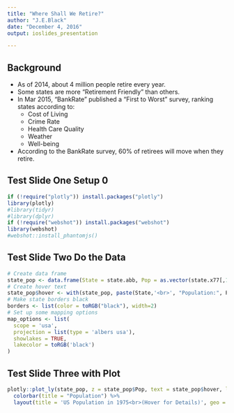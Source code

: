 ---
title: "Where Shall We Retire?"
author: "J.E.Black"
date: "December 4, 2016"
output: ioslides_presentation

---
## Background

* As of 2014, about 4 million people retire every year.
* Some states are more "Retirement Friendly" than others.
* In Mar 2015, "BankRate" published a "First to Worst" survey, ranking states according to:
    + Cost of Living
    + Crime Rate
    + Health Care Quality
    + Weather
    + Well-being
* According to the BankRate survey, 60% of retirees will move when they retire.

## Test Slide One Setup 0

```{r setup}
if (!require("plotly")) install.packages("plotly")
library(plotly)
#library(tidyr)
#library(dplyr)
if (!require("webshot")) install.packages("webshot")
library(webshot)
#webshot::install_phantomjs()
```

## Test Slide Two Do the Data

```{r doData}
# Create data frame
state_pop <- data.frame(State = state.abb, Pop = as.vector(state.x77[,1]))
# Create hover text
state_pop$hover <- with(state_pop, paste(State,'<br>', "Population:", Pop))
# Make state borders black
borders <- list(color = toRGB("black"), width=2)
# Set up some mapping options
map_options <- list(
  scope = 'usa',
  projection = list(type = 'albers usa'),
  showlakes = TRUE,
  lakecolor = toRGB('black')
)
```

## Test Slide Three with Plot

```{r plotData}
plotly::plot_ly(state_pop, z = state_pop$Pop, text = state_pop$hover, locations = state_pop$State, type = 'choropleth', locationmode = 'USA-states', color = state_pop$Pop, colors = 'Blues', marker = list(line = borders)) %>%
  colorbar(title = "Population") %>%
  layout(title = 'US Population in 1975<br>(Hover for Details)', geo = map_options)
```

